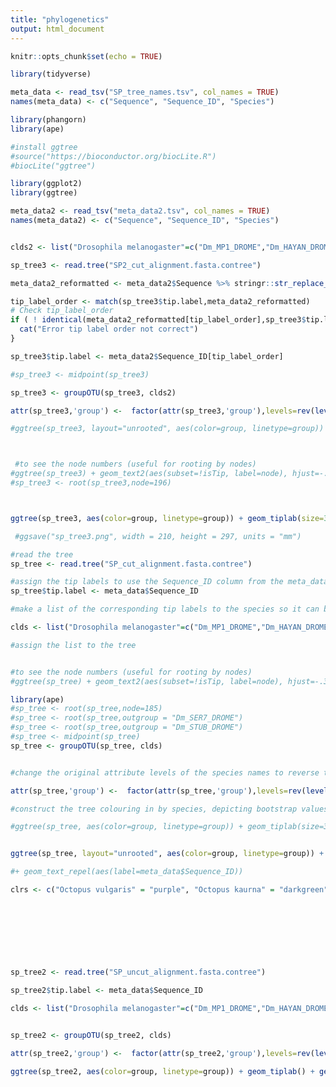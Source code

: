 ```yaml
---
title: "phylogenetics"
output: html_document
---
```


```r
knitr::opts_chunk$set(echo = TRUE)
```


```r

library(tidyverse)

meta_data <- read_tsv("SP_tree_names.tsv", col_names = TRUE)
names(meta_data) <- c("Sequence", "Sequence_ID", "Species")

library(phangorn) 
library(ape)

#install ggtree
#source("https://bioconductor.org/biocLite.R")
#biocLite("ggtree")

library(ggplot2)
library(ggtree)


```

```r
meta_data2 <- read_tsv("meta_data2.tsv", col_names = TRUE)
names(meta_data2) <- c("Sequence", "Sequence_ID", "Species")


clds2 <- list("Drosophila melanogaster"=c("Dm_MP1_DROME","Dm_HAYAN_DROME","Dm_TRYDT_DROME","Dm_TRYGT_DROME","Dm_Y0031_DROME","Dm_SER1_DROME","Dm_SER2_DROME","Dm_GD_DROME","Dm_TRYA_DROME","Dm_SNAK_DROME","Dm_EAST_DROME","Dm_SER3_DROME","Dm_TRYB_DROME","Dm_TRYE_DROME","Dm_TRYT_DROME","Dm_TRYU_DROME","Dm_TRYZ_DROME","Dm_TRYI_DROME","Dm_NUDEL_DROME","Dm_SER7_DROME","Dm_MODSP_DROME","Dm_SEMS_DROME","Dm_PSH_DROME","Dm_STUB_DROME"),"Crassostrea gigas"=c("Cg_K1P7U9_CRAGI","Cg_K1PI76_CRAGI", "Cg_K1PJU5_CRAGI", "Cg_K1PNU1_CRAGI", "Cg_K1PP23_CRAGI", "Cg_K1PPY8_CRAGI","Cg_K1Q4B9_CRAGI", "Cg_K1QAG3_CRAGI", "Cg_K1QBQ5_CRAGI","Cg_K1QC15_CRAGI", "Cg_K1QC16_CRAGI", "Cg_K1QHC5_CRAGI", "Cg_K1QJT5_CRAGI", "Cg_K1QM96_CRAGI", "Cg_K1QNB3_CRAGI", "Cg_K1QP52_CRAGI", "Cg_K1QPS0_CRAGI", "Cg_K1QQC8_CRAGI", "Cg_K1QRJ5_CRAGI", "Cg_K1R1B2_CRAGI", "Cg_K1R8F0_CRAGI", "Cg_K1R022_CRAGI", "Cg_K1RBP5_CRAGI", "Cg_K1RBS2_CRAGI", "Cg_K1RE92_CRAGI", "Cg_K1RHE9_CRAGI"),"Octopus vulgaris"=c("Ov_40","Ov_39","Ov_38","Ov_37","Ov_36","Ov_35","Ov_34","Ov_33","Ov_32","Ov_31","Ov_30","Ov_29","Ov_28","Ov_27","Ov_26","Ov_25","Ov_24","Ov_23","Ov_22","Ov_21","Ov_20","Ov_19","Ov_18","Ov_17","Ov_16","Ov_15","Ov_14", "Ov_13","Ov_12","Ov_11","Ov_10","Ov_9","Ov_8","Ov_7","Ov_6","Ov_5","Ov_4","Ov_3","Ov_2","Ov_1"),"Octopus kaurna"=c("Ok_16","Ok_15","Ok_14","Ok_13","Ok_12","Ok_11","Ok_10","Ok_9","Ok_8","Ok_7","Ok_6","Ok_5","Ok_4", "Ok_3","Ok_2","Ok_1"),"Hapalochlaena maculosa"=c("Hm_13","Hm_12","Hm_11","Hm_10","Hm_9","Hm_8","Hm_7","Hm_6","Hm_5","Hm_4","Hm_3","Hm_2","Hm_1"), "Octopus bimaculoides"=c("Ob_A0A0L8IDJ3","Ob_A0A0L8ICK7","Ob_A0A0L8I4E8","Ob_A0A0L8I3P7","Ob_A0A0L8I3L3","Ob_A0A0L8HY03", "Ob_A0A0L8HXZ0", "Ob_A0A0L8HXV2","Ob_A0A0L8HV73","Ob_A0A0L8HU59","Ob_A0A0L8HU11","Ob_A0A0L8HTZ2","Ob_A0A0L8HT00","Ob_A0A0L8HS18","Ob_A0A0L8HQA3","Ob_A0A0L8HKP4","Ob_A0A0L8HIV6","Ob_A0A0L8HH16","Ob_A0A0L8HGN2","Ob_A0A0L8HFZ5","Ob_A0A0L8HFQ7","Ob_A0A0L8H265","Ob_A0A0L8H132","Ob_A0A0L8H5R3","Ob_A0A0L8H2M4","Ob_A0A0L8GTK7","Ob_A0A0L8GQL9","Ob_A0A0L8GGQ7","Ob_A0A0L8GGI1","Ob_A0A0L8GEQ0","Ob_A0A0L8GD02","Ob_A0A0L8GCZ5","Ob_A0A0L8GBA1","Ob_A0A0L8G649","Ob_A0A0L8G9A7","Ob_A0A0L8G1X5","Ob_A0A0L8FTB5","Ob_A0A0L8FR46","Ob_A0A0L8FL98"))

sp_tree3 <- read.tree("SP2_cut_alignment.fasta.contree")

meta_data2_reformatted <- meta_data2$Sequence %>% stringr::str_replace_all(c(":"="_","\\|"="_")) 

tip_label_order <- match(sp_tree3$tip.label,meta_data2_reformatted)
# Check tip_label_order
if ( ! identical(meta_data2_reformatted[tip_label_order],sp_tree3$tip.label) ){
  cat("Error tip label order not correct")
}

sp_tree3$tip.label <- meta_data2$Sequence_ID[tip_label_order]

#sp_tree3 <- midpoint(sp_tree3)

sp_tree3 <- groupOTU(sp_tree3, clds2)

attr(sp_tree3,'group') <-  factor(attr(sp_tree3,'group'),levels=rev(levels(attr(sp_tree3,'group'))))

#ggtree(sp_tree3, layout="unrooted", aes(color=group, linetype=group)) + geom_tiplab(size=2) + geom_text2(aes(subset = !isTip, label=label), hjust=-.1, size=2) + geom_treescale(offset = 1) + scale_color_manual(values = clrs)



 #to see the node numbers (useful for rooting by nodes)
#ggtree(sp_tree3) + geom_text2(aes(subset=!isTip, label=node), hjust=-.3) + geom_tiplab()
#sp_tree3 <- root(sp_tree3,node=196)



ggtree(sp_tree3, aes(color=group, linetype=group)) + geom_tiplab(size=3) + geom_text2(aes(subset = !isTip, label=label), hjust=-.1, size=2) + geom_treescale(offset = 1) + theme(legend.position=c(0.2,0.8), legend.text = element_text(face = "italic"), legend.title = element_blank()) + ggplot2::xlim(-2, 5) + scale_color_manual(values = clrs)

 #ggsave("sp_tree3.png", width = 210, height = 297, units = "mm")
```

```r
#read the tree
sp_tree <- read.tree("SP_cut_alignment.fasta.contree")

#assign the tip labels to use the Sequence_ID column from the meta_data file
sp_tree$tip.label <- meta_data$Sequence_ID

#make a list of the corresponding tip labels to the species so it can be used to colour the tree branches by species

clds <- list("Drosophila melanogaster"=c("Dm_MP1_DROME","Dm_HAYAN_DROME","Dm_TRYDT_DROME","Dm_TRYGT_DROME","Dm_Y0031_DROME","Dm_SER1_DROME","Dm_SER2_DROME","Dm_GD_DROME","Dm_TRYA_DROME","Dm_SNAK_DROME","Dm_EAST_DROME","Dm_SER3_DROME","Dm_TRYB_DROME","Dm_TRYE_DROME","Dm_TRYT_DROME","Dm_TRYU_DROME","Dm_TRYZ_DROME","Dm_TRYI_DROME","Dm_NUDEL_DROME","Dm_SER7_DROME","Dm_MODSP_DROME","Dm_SEMS_DROME","Dm_PSH_DROME","Dm_STUB_DROME"),"Crassostrea gigas"=c("Cg_K1P7U9_CRAGI","Cg_K1PI76_CRAGI", "Cg_K1PJU5_CRAGI", "Cg_K1PNU1_CRAGI", "Cg_K1PP23_CRAGI", "Cg_K1PPY8_CRAGI","Cg_K1Q4B9_CRAGI", "Cg_K1QAG3_CRAGI", "Cg_K1QBQ5_CRAGI","Cg_K1QC15_CRAGI", "Cg_K1QC16_CRAGI", "Cg_K1QHC5_CRAGI", "Cg_K1QJT5_CRAGI", "Cg_K1QM96_CRAGI", "Cg_K1QNB3_CRAGI", "Cg_K1QP52_CRAGI", "Cg_K1QPS0_CRAGI", "Cg_K1QQC8_CRAGI", "Cg_K1QRJ5_CRAGI", "Cg_K1R1B2_CRAGI", "Cg_K1R8F0_CRAGI", "Cg_K1R022_CRAGI", "Cg_K1RBP5_CRAGI", "Cg_K1RBS2_CRAGI", "Cg_K1RE92_CRAGI", "Cg_K1RHE9_CRAGI"),"Octopus vulgaris"=c("Ov_40","Ov_39","Ov_38","Ov_37","Ov_36","Ov_35","Ov_34","Ov_33","Ov_32","Ov_31","Ov_30","Ov_29","Ov_28","Ov_27","Ov_26","Ov_25","Ov_24","Ov_23","Ov_22","Ov_21","Ov_20","Ov_19","Ov_18","Ov_17","Ov_16","Ov_15","Ov_14", "Ov_13","Ov_12","Ov_11","Ov_10","Ov_9","Ov_8","Ov_7","Ov_6","Ov_5","Ov_4","Ov_3","Ov_2","Ov_1"),"Octopus kaurna"=c("Ok_16","Ok_15","Ok_14","Ok_13","Ok_12","Ok_11","Ok_10","Ok_9","Ok_8","Ok_7","Ok_6","Ok_5","Ok_4", "Ok_3","Ok_2","Ok_1"),"Hapalochlaena maculosa"=c("Hm_13","Hm_12","Hm_11","Hm_10","Hm_9","Hm_8","Hm_7","Hm_6","Hm_5","Hm_4","Hm_3","Hm_2","Hm_1"))

#assign the list to the tree


#to see the node numbers (useful for rooting by nodes)
#ggtree(sp_tree) + geom_text2(aes(subset=!isTip, label=node), hjust=-.3) + geom_tiplab()

library(ape)
#sp_tree <- root(sp_tree,node=185)
#sp_tree <- root(sp_tree,outgroup = "Dm_SER7_DROME")
#sp_tree <- root(sp_tree,outgroup = "Dm_STUB_DROME")
#sp_tree <- midpoint(sp_tree)
sp_tree <- groupOTU(sp_tree, clds)


#change the original attribute levels of the species names to reverse them for the legend

attr(sp_tree,'group') <-  factor(attr(sp_tree,'group'),levels=rev(levels(attr(sp_tree,'group'))))

#construct the tree colouring in by species, depicting bootstrap values (node support) with slight adjustments to the size and position to make the tree clearer, add a scale for the tree, add the legend and alter its position, italicise the legend and remove the legend title

#ggtree(sp_tree, aes(color=group, linetype=group)) + geom_tiplab(size=3) + geom_text2(aes(subset = !isTip, label=label), hjust=-.1, size=3) + geom_treescale(offset = 1) + theme(legend.position=c(0.1,0.8), legend.text = element_text(face = "italic"), legend.title = element_blank()) + ggplot2::xlim(-1, 4) + scale_color_manual(values = clrs)


ggtree(sp_tree, layout="unrooted", aes(color=group, linetype=group)) + geom_tiplab(size=3) + geom_text2(aes(subset = !isTip, label=label), hjust=-.1, size=3) + geom_treescale() + theme(legend.position=c(0.2,0.8), legend.text = element_text(face = "italic"), legend.title = element_blank()) + ggplot2::xlim(1, 3) + scale_color_manual(values = clrs)

#+ geom_text_repel(aes(label=meta_data$Sequence_ID))

clrs <- c("Octopus vulgaris" = "purple", "Octopus kaurna" = "darkgreen", "Hapalochlaena maculosa" = "blue", "Octopus bimaculoides" = "red", "Drosophila melanogaster" = "Chocolate3", "Crassostrea gigas" = "Coral")

              
                                                                                                                          ggsave("sp_tree.png", width = 210, height = 297, units = "mm")
                                                                                                                          
                                                                                                                          library(ggrepel)
                                                                                                                          ?ggrepel
                                                                                                                        

```



```r
sp_tree2 <- read.tree("SP_uncut_alignment.fasta.contree")

sp_tree2$tip.label <- meta_data$Sequence_ID

clds <- list("Drosophila melanogaster"=c("Dm_MP1_DROME","Dm_HAYAN_DROME","Dm_TRYDT_DROME","Dm_TRYGT_DROME","Dm_Y0031_DROME","Dm_SER1_DROME","Dm_SER2_DROME","Dm_GD_DROME","Dm_TRYA_DROME","Dm_SNAK_DROME","Dm_EAST_DROME","Dm_SER3_DROME","Dm_TRYB_DROME","Dm_TRYE_DROME","Dm_TRYT_DROME","Dm_TRYU_DROME","Dm_TRYZ_DROME","Dm_TRYI_DROME","Dm_NUDEL_DROME","Dm_SER7_DROME","Dm_MODSP_DROME","Dm_SEMS_DROME","Dm_PSH_DROME","Dm_STUB_DROME"),"Crassostrea gigas"=c("Cg_K1P7U9_CRAGI","Cg_K1PI76_CRAGI", "Cg_K1PJU5_CRAGI", "Cg_K1PNU1_CRAGI", "Cg_K1PP23_CRAGI", "Cg_K1PPY8_CRAGI","Cg_K1Q4B9_CRAGI", "Cg_K1QAG3_CRAGI", "Cg_K1QBQ5_CRAGI","Cg_K1QC15_CRAGI", "Cg_K1QC16_CRAGI", "Cg_K1QHC5_CRAGI", "Cg_K1QJT5_CRAGI", "Cg_K1QM96_CRAGI", "Cg_K1QNB3_CRAGI", "Cg_K1QP52_CRAGI", "Cg_K1QPS0_CRAGI", "Cg_K1QQC8_CRAGI", "Cg_K1QRJ5_CRAGI", "Cg_K1R1B2_CRAGI", "Cg_K1R8F0_CRAGI", "Cg_K1R022_CRAGI", "Cg_K1RBP5_CRAGI", "Cg_K1RBS2_CRAGI", "Cg_K1RE92_CRAGI", "Cg_K1RHE9_CRAGI"),"Octopus vulgaris"=c("Ov_40","Ov_39","Ov_38","Ov_37","Ov_36","Ov_35","Ov_34","Ov_33","Ov_32","Ov_31","Ov_30","Ov_29","Ov_28","Ov_27","Ov_26","Ov_25","Ov_24","Ov_23","Ov_22","Ov_21","Ov_20","Ov_19","Ov_18","Ov_17","Ov_16","Ov_15","Ov_14", "Ov_13","Ov_12","Ov_11","Ov_10","Ov_9","Ov_8","Ov_7","Ov_6","Ov_5","Ov_4","Ov_3","Ov_2","Ov_1"),"Octopus kaurna"=c("Ok_16","Ok_15","Ok_14","Ok_13","Ok_12","Ok_11","Ok_10","Ok_9","Ok_8","Ok_7","Ok_6","Ok_5","Ok_4", "Ok_3","Ok_2","Ok_1"),"Hapalochlaena maculosa"=c("Hm_13","Hm_12","Hm_11","Hm_10","Hm_9","Hm_8","Hm_7","Hm_6","Hm_5","Hm_4","Hm_3","Hm_2","Hm_1"))


sp_tree2 <- groupOTU(sp_tree2, clds)

attr(sp_tree2,'group') <-  factor(attr(sp_tree2,'group'),levels=rev(levels(attr(sp_tree2,'group'))))

ggtree(sp_tree2, aes(color=group, linetype=group)) + geom_tiplab() + geom_text2(aes(subset = !isTip, label=label), hjust=-.1, size=3) + geom_treescale(offset = 1) + theme(legend.position=c(0.8,0.2), legend.text = element_text(face = "italic"), legend.title = element_blank()) 
                                                



```

